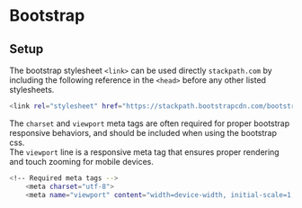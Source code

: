 # Bootstrap {#bootstrap}

## Setup 
The bootstrap stylesheet `<link>` can be used directly `stackpath.com` by including the following reference in the `<head>` before any other listed stylesheets.
```bash
<link rel="stylesheet" href="https://stackpath.bootstrapcdn.com/bootstrap/4.3.1/css/bootstrap.min.css" integrity="sha384-ggOyR0iXCbMQv3Xipma34MD+dH/1fQ784/j6cY/iJTQUOhcWr7x9JvoRxT2MZw1T" crossorigin="anonymous">
```

The `charset` and `viewport` meta tags are often required for proper bootstrap responsive behaviors, and should be included when using the bootstrap css.  
The `viewport` line is a responsive meta tag that ensures proper rendering and touch zooming for mobile devices.
```bash
<!-- Required meta tags -->
    <meta charset="utf-8">
    <meta name="viewport" content="width=device-width, initial-scale=1, shrink-to-fit=no">
```
